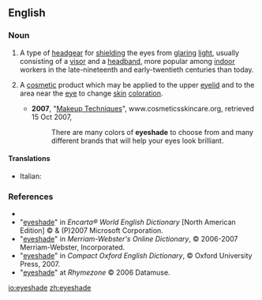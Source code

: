 ==English==

===Noun===
{{en-noun}}

# {{countable}} A type of [[headgear]] for [[shield]]ing the eyes from [[glaring]] [[light]], usually consisting of a [[visor]] and a [[headband]], more popular among [[indoor]] workers in the late-nineteenth and early-twentieth centuries than today.
# {{context|not countable}} A [[cosmetic]] product which may be applied to the upper [[eyelid]] and to the area near the [[eye]] to change [[skin]] [[coloration]].
#*'''2007''', "[http://cosmeticsskincare.org/makeup-advice/ Makeup Techniques]", www.cosmeticsskincare.org, retrieved 15 Oct 2007,
#*:There are many colors of '''eyeshade''' to choose from and many different brands that will help your eyes look brilliant.

====Translations====
{{trans-top|shield for the eyes}}
*Italian: {{t|it|paraocchio|m}}
{{trans-mid}}

{{trans-bottom}}

===References===
*{{R:Dictionary.com}}
*"[http://encarta.msn.com/dictionary_/eyeshade.html eyeshade]" in ''Encarta® World English Dictionary'' [North American Edition] © & (P)2007 Microsoft Corporation.
*"[http://www.m-w.com/cgi-bin/dictionary?book=Dictionary&va=eyeshade eyeshade]" in ''Merriam-Webster's Online Dictionary'', © 2006-2007 Merriam-Webster, Incorporated.
*"[http://www.askoxford.com/concise_oed/eyeshade?view=uk eyeshade]" in ''Compact Oxford English Dictionary'', © Oxford University Press, 2007.
*"[http://www.rhymezone.com/r/rhyme.cgi?Word=eyeshade eyeshade]" at ''Rhymezone'' © 2006 Datamuse.

[[io:eyeshade]]
[[zh:eyeshade]]